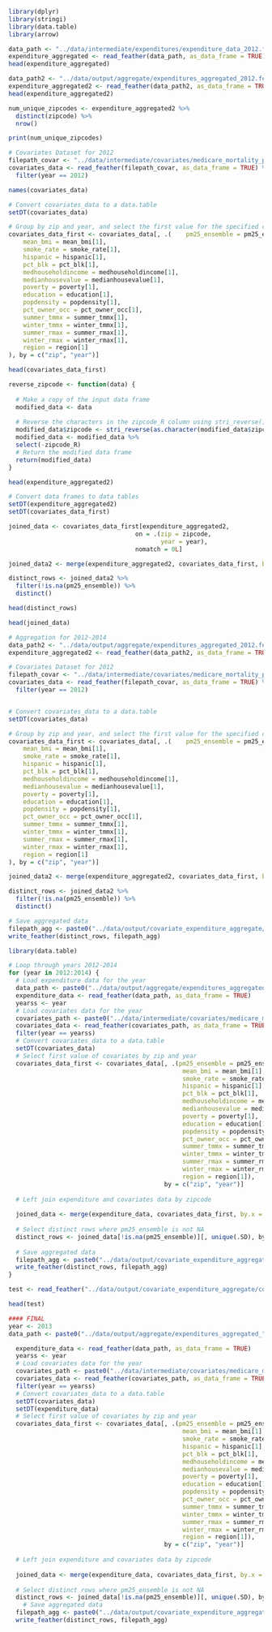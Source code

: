 
```r
library(dplyr)
library(stringi)
library(data.table)
library(arrow)
```



```r
data_path <- "../data/intermediate/expenditures/expenditure_data_2012.feather"
expenditure_aggregated <- read_feather(data_path, as_data_frame = TRUE)
head(expenditure_aggregated)
```

```r
data_path2 <- "../data/output/aggregate/expenditures_aggregated_2012.feather"
expenditure_aggregated2 <- read_feather(data_path2, as_data_frame = TRUE)
head(expenditure_aggregated2)
```
```r
num_unique_zipcodes <- expenditure_aggregated2 %>% 
  distinct(zipcode) %>% 
  nrow()

print(num_unique_zipcodes)

```


```r
# Covariates Dataset for 2012
filepath_covar <- "../data/intermediate/covariates/medicare_mortality_pm25_zip_2012.feather"
covariates_data <- read_feather(filepath_covar, as_data_frame = TRUE) %>%
  filter(year == 2012) 

names(covariates_data)
```

```r

# Convert covariates_data to a data.table
setDT(covariates_data)

# Group by zip and year, and select the first value for the specified columns
covariates_data_first <- covariates_data[, .(    pm25_ensemble = pm25_ensemble[1],
    mean_bmi = mean_bmi[1],
    smoke_rate = smoke_rate[1],
    hispanic = hispanic[1],
    pct_blk = pct_blk[1],
    medhouseholdincome = medhouseholdincome[1],
    medianhousevalue = medianhousevalue[1],
    poverty = poverty[1],
    education = education[1],
    popdensity = popdensity[1],
    pct_owner_occ = pct_owner_occ[1],
    summer_tmmx = summer_tmmx[1],
    winter_tmmx = winter_tmmx[1],
    summer_rmax = summer_rmax[1],
    winter_rmax = winter_rmax[1],
    region = region[1]
), by = c("zip", "year")]

```

```r
head(covariates_data_first)
```

```r
reverse_zipcode <- function(data) {
  
  # Make a copy of the input data frame
  modified_data <- data
  
  # Reverse the characters in the zipcode_R column using stri_reverse() and assign the result to a new column called zipcode
  modified_data$zipcode <- stri_reverse(as.character(modified_data$zipcode_R))
  modified_data <- modified_data %>%
  select(-zipcode_R)
  # Return the modified data frame
  return(modified_data)
}
```

```r
head(expenditure_aggregated2)
```

```r

# Convert data frames to data tables
setDT(expenditure_aggregated2)
setDT(covariates_data_first)

joined_data <- covariates_data_first[expenditure_aggregated2,
                                   on = .(zip = zipcode,
                                          year = year),
                                   nomatch = 0L]


```

```r
joined_data2 <- merge(expenditure_aggregated2, covariates_data_first, by.x = "zipcode", by.y = "zip", all.x = TRUE)

```

```r
distinct_rows <- joined_data2 %>%
  filter(!is.na(pm25_ensemble)) %>%
  distinct() 

head(distinct_rows)
```

```r
head(joined_data)
```

```r
# Aggregation for 2012-2014
data_path2 <- "../data/output/aggregate/expenditures_aggregated_2012.feather"
expenditure_aggregated2 <- read_feather(data_path2, as_data_frame = TRUE)

# Covariates Dataset for 2012
filepath_covar <- "../data/intermediate/covariates/medicare_mortality_pm25_zip_2012.feather"
covariates_data <- read_feather(filepath_covar, as_data_frame = TRUE) %>%
  filter(year == 2012) 


# Convert covariates_data to a data.table
setDT(covariates_data)

# Group by zip and year, and select the first value for the specified columns
covariates_data_first <- covariates_data[, .(    pm25_ensemble = pm25_ensemble[1],
    mean_bmi = mean_bmi[1],
    smoke_rate = smoke_rate[1],
    hispanic = hispanic[1],
    pct_blk = pct_blk[1],
    medhouseholdincome = medhouseholdincome[1],
    medianhousevalue = medianhousevalue[1],
    poverty = poverty[1],
    education = education[1],
    popdensity = popdensity[1],
    pct_owner_occ = pct_owner_occ[1],
    summer_tmmx = summer_tmmx[1],
    winter_tmmx = winter_tmmx[1],
    summer_rmax = summer_rmax[1],
    winter_rmax = winter_rmax[1],
    region = region[1]
), by = c("zip", "year")]

joined_data2 <- merge(expenditure_aggregated2, covariates_data_first, by.x = "zipcode", by.y = "zip", all.x = TRUE)

distinct_rows <- joined_data2 %>%
  filter(!is.na(pm25_ensemble)) %>%
  distinct() 

# Save aggregated data
filepath_agg <- paste0("../data/output/covariate_expenditure_aggregate/covariate_expenditure_aggregated_", 2012, ".feather")
write_feather(distinct_rows, filepath_agg)


```

```r
library(data.table)

# Loop through years 2012-2014
for (year in 2012:2014) {
  # Load expenditure data for the year
  data_path <- paste0("../data/output/aggregate/expenditures_aggregated_", year, ".feather")
  expenditure_data <- read_feather(data_path, as_data_frame = TRUE)
  yearss <- year 
  # Load covariates data for the year
  covariates_path <- paste0("../data/intermediate/covariates/medicare_mortality_pm25_zip_", year, ".feather")
  covariates_data <- read_feather(covariates_path, as_data_frame = TRUE) %>%
  filter(year == yearss) 
  # Convert covariates_data to a data.table
  setDT(covariates_data)
  # Select first value of covariates by zip and year
  covariates_data_first <- covariates_data[, .(pm25_ensemble = pm25_ensemble[1],
                                                mean_bmi = mean_bmi[1],
                                                smoke_rate = smoke_rate[1],
                                                hispanic = hispanic[1],
                                                pct_blk = pct_blk[1],
                                                medhouseholdincome = medhouseholdincome[1],
                                                medianhousevalue = medianhousevalue[1],
                                                poverty = poverty[1],
                                                education = education[1],
                                                popdensity = popdensity[1],
                                                pct_owner_occ = pct_owner_occ[1],
                                                summer_tmmx = summer_tmmx[1],
                                                winter_tmmx = winter_tmmx[1],
                                                summer_rmax = summer_rmax[1],
                                                winter_rmax = winter_rmax[1],
                                                region = region[1]), 
                                           by = c("zip", "year")]
  
  # Left join expenditure and covariates data by zipcode
  
  joined_data <- merge(expenditure_data, covariates_data_first, by.x = "zipcode", by.y = "zip", all.x = TRUE)
  
  # Select distinct rows where pm25_ensemble is not NA
  distinct_rows <- joined_data[!is.na(pm25_ensemble)][, unique(.SD), by = names(joined_data)]
  
  # Save aggregated data
  filepath_agg <- paste0("../data/output/covariate_expenditure_aggregate/covariate_expenditure_aggregated_", year, ".feather")
  write_feather(distinct_rows, filepath_agg)
}

```

```r
test <- read_feather("../data/output/covariate_expenditure_aggregate/covariate_expenditure_aggregated_2012.feather", as_data_frame = TRUE)

head(test)
```

```r

#### FINAL 
year <- 2013
data_path <- paste0("../data/output/aggregate/expenditures_aggregated_", year, ".feather")

  expenditure_data <- read_feather(data_path, as_data_frame = TRUE)
  yearss <- year 
  # Load covariates data for the year
  covariates_path <- paste0("../data/intermediate/covariates/medicare_mortality_pm25_zip_", year, ".feather")
  covariates_data <- read_feather(covariates_path, as_data_frame = TRUE) %>%
  filter(year == yearss) 
  # Convert covariates_data to a data.table
  setDT(covariates_data)
  setDT(expenditure_data)
  # Select first value of covariates by zip and year
  covariates_data_first <- covariates_data[, .(pm25_ensemble = pm25_ensemble[1],
                                                mean_bmi = mean_bmi[1],
                                                smoke_rate = smoke_rate[1],
                                                hispanic = hispanic[1],
                                                pct_blk = pct_blk[1],
                                                medhouseholdincome = medhouseholdincome[1],
                                                medianhousevalue = medianhousevalue[1],
                                                poverty = poverty[1],
                                                education = education[1],
                                                popdensity = popdensity[1],
                                                pct_owner_occ = pct_owner_occ[1],
                                                summer_tmmx = summer_tmmx[1],
                                                winter_tmmx = winter_tmmx[1],
                                                summer_rmax = summer_rmax[1],
                                                winter_rmax = winter_rmax[1],
                                                region = region[1]), 
                                           by = c("zip", "year")]
  
  # Left join expenditure and covariates data by zipcode
  
  joined_data <- merge(expenditure_data, covariates_data_first, by.x = "zipcode", by.y = "zip", all.x = TRUE)
  
  # Select distinct rows where pm25_ensemble is not NA
  distinct_rows <- joined_data[!is.na(pm25_ensemble)][, unique(.SD), by = names(joined_data)]
    # Save aggregated data
  filepath_agg <- paste0("../data/output/covariate_expenditure_aggregate/covariate_expenditure_aggregated_", year, ".feather")
  write_feather(distinct_rows, filepath_agg)
  
```

